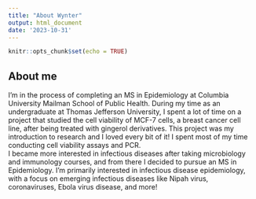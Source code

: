 ```yaml
---
title: "About Wynter"
output: html_document
date: '2023-10-31'
---
```


```r
knitr::opts_chunk$set(echo = TRUE)
```

## About me 

I'm in the process of completing an MS in Epidemiology at Columbia University Mailman School of Public Health. 
During my time as an undergraduate at Thomas Jefferson University, I spent a lot of time on a project that studied the cell viability of MCF-7 cells, a breast cancer cell line, after being treated with gingerol derivatives. This project was my introduction to research and I loved every bit of it! I spent most of my time conducting cell viability assays and PCR.  
I became more interested in infectious diseases after taking microbiology and immunology courses, and from there I decided to pursue an MS in Epidemiology. I'm primarily interested in infectious disease epidemiology, with a focus on emerging infectious diseases like Nipah virus, coronaviruses, Ebola virus disease, and more! 
